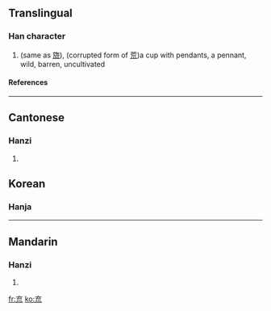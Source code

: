 ==Translingual==
===Han character===
{{Han char|rn=8|rad=亠|as=05|sn=7|four=|canj=卜戈竹山 (YIHU)|ids=⿳[[亠]][[厶]][[川]]}}
# (same as [[旒]]), (corrupted form of [[荒]])a cup with pendants, a pennant, wild, barren, uncultivated
====References====
{{Han ref|kx=0088.150|hdz=10284.040|uh=342C|ud=13356}}

----

==Cantonese==
===Hanzi===
{{yue-hanzi|jyut=|y=laau4}}
# {{defn|Cantonese}}

==Korean==

===Hanja===
{{ko-hanja|hangeul=류|rv=ryu|mr=ryu|y=lyu|eumhun=깃발|ehrv=gitbal|ehmr=kitpal|ehy=kispal}}

----
==Mandarin==
===Hanzi===
{{cmn-hanzi|pin=[[liú]] ([[liu2]])|wg=liu<sup>2</sup>}}
# {{defn|Mandarin}}

[[fr:㐬]]
[[ko:㐬]]